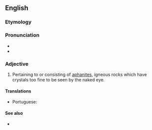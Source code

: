 ==English==

===Etymology===
{{suffix|aphanite|ic|lang=en}}

===Pronunciation===
* {{IPA|/æfəˈnɪtɪk/|lang=en}}
* {{rhymes|ɪtɪk|lang=en}}

===Adjective===
{{en-adj}}

# {{lb|en|geology}} Pertaining to or consisting of [[aphanite]]s, igneous rocks which have crystals too fine to be seen by the naked eye.

====Translations====
{{trans-top|having crystals too fine to be seen by the naked eye}}
* Portuguese: {{t|pt|afanítico}}
{{trans-mid}}
{{trans-bottom}}

====See also====
* {{pedialite|aphanite}}